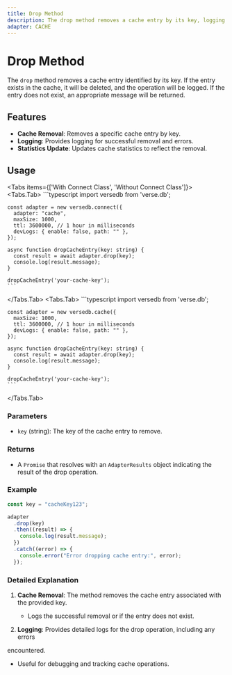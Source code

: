 ```yaml
---
title: Drop Method
description: The drop method removes a cache entry by its key, logging the operation and updating cache statistics.
adapter: CACHE
---
```



# Drop Method

The `drop` method removes a cache entry identified by its key. If the entry exists in the cache, it will be deleted, and the operation will be logged. If the entry does not exist, an appropriate message will be returned.

## Features

- **Cache Removal**: Removes a specific cache entry by key.
- **Logging**: Provides logging for successful removal and errors.
- **Statistics Update**: Updates cache statistics to reflect the removal.

## Usage

<Tabs items={['With Connect Class', 'Without Connect Class']}>
  <Tabs.Tab>
    ```typescript
    import versedb from 'verse.db';

    const adapter = new versedb.connect({
      adapter: "cache",
      maxSize: 1000,
      ttl: 3600000, // 1 hour in milliseconds
      devLogs: { enable: false, path: "" },
    });

    async function dropCacheEntry(key: string) {
      const result = await adapter.drop(key);
      console.log(result.message);
    }

    dropCacheEntry('your-cache-key');
    ```

  </Tabs.Tab>
  <Tabs.Tab>
    ```typescript
    import versedb from 'verse.db';

    const adapter = new versedb.cache({
      maxSize: 1000,
      ttl: 3600000, // 1 hour in milliseconds
      devLogs: { enable: false, path: "" },
    });

    async function dropCacheEntry(key: string) {
      const result = await adapter.drop(key);
      console.log(result.message);
    }

    dropCacheEntry('your-cache-key');
    ```

  </Tabs.Tab>
</Tabs>

### Parameters

- `key` (string): The key of the cache entry to remove.

### Returns

- A `Promise` that resolves with an `AdapterResults` object indicating the result of the drop operation.

### Example

```typescript
const key = "cacheKey123";

adapter
  .drop(key)
  .then((result) => {
    console.log(result.message);
  })
  .catch((error) => {
    console.error("Error dropping cache entry:", error);
  });
```

### Detailed Explanation

1. **Cache Removal**: The method removes the cache entry associated with the provided key.
   - Logs the successful removal or if the entry does not exist.

2. **Logging**: Provides detailed logs for the drop operation, including any errors

 encountered.
   - Useful for debugging and tracking cache operations.